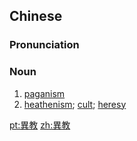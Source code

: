 {{also|异教}}
==Chinese==
{{zh-forms|s=异教}}

===Pronunciation===
{{zh-pron
|m=yìjiào
|c=ji6 gaau3
|h=pfs=yi-kau
|mn=ì-kàu
|cat=n
}}

===Noun===
{{zh-noun}}

# [[paganism]]
# [[heathenism]]; [[cult]]; [[heresy]]

[[pt:異教]]
[[zh:異教]]
